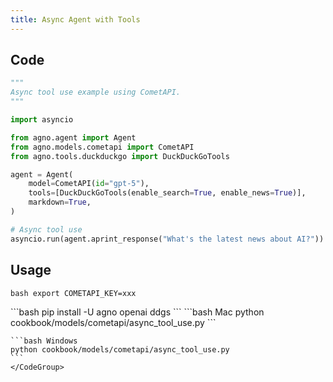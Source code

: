```yaml
---
title: Async Agent with Tools
---
```


## Code

```python cookbook/models/cometapi/async_tool_use.py
"""
Async tool use example using CometAPI.
"""

import asyncio

from agno.agent import Agent
from agno.models.cometapi import CometAPI
from agno.tools.duckduckgo import DuckDuckGoTools

agent = Agent(
    model=CometAPI(id="gpt-5"),
    tools=[DuckDuckGoTools(enable_search=True, enable_news=True)],
    markdown=True,
)

# Async tool use
asyncio.run(agent.aprint_response("What's the latest news about AI?"))

```

## Usage

<Steps>
  <Snippet file="create-venv-step.mdx" />

<Step title="Set your API key">```bash export COMETAPI_KEY=xxx ```</Step>

<Step title="Install libraries">
  ```bash pip install -U agno openai ddgs ```
</Step>

  <Step title="Run Agent">
    <CodeGroup>
    ```bash Mac
    python cookbook/models/cometapi/async_tool_use.py
    ```

    ```bash Windows
    python cookbook/models/cometapi/async_tool_use.py
    ```
    </CodeGroup>

  </Step>
</Steps>
